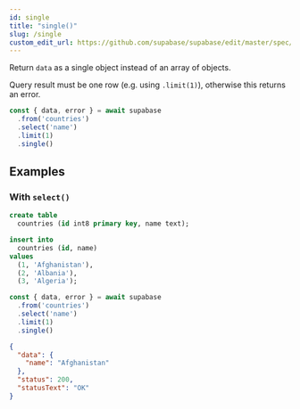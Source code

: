 ```yaml
---
id: single
title: "single()"
slug: /single
custom_edit_url: https://github.com/supabase/supabase/edit/master/spec/supabase_js_v2.yml
---
```


Return `data` as a single object instead of an array of objects.

Query result must be one row (e.g. using `.limit(1)`), otherwise this
returns an error.

```ts
const { data, error } = await supabase
  .from('countries')
  .select('name')
  .limit(1)
  .single()
```


















## Examples

### With `select()`

<Tabs scrollable size="small" type="underlined" defaultActiveId="schema">
<TabPanel id="schema" label="Schema">

  ```sql
  create table
    countries (id int8 primary key, name text);

  insert into
    countries (id, name)
  values
    (1, 'Afghanistan'),
    (2, 'Albania'),
    (3, 'Algeria');
  ```

</TabPanel>
<TabPanel id="js" label="JavaScript">

  ```ts
  const { data, error } = await supabase
    .from('countries')
    .select('name')
    .limit(1)
    .single()
  ```

</TabPanel>
<TabPanel id="result" label="Result">

  ```json
  {
    "data": {
      "name": "Afghanistan"
    },
    "status": 200,
    "statusText": "OK"
  }
  ```

</TabPanel>
</Tabs>